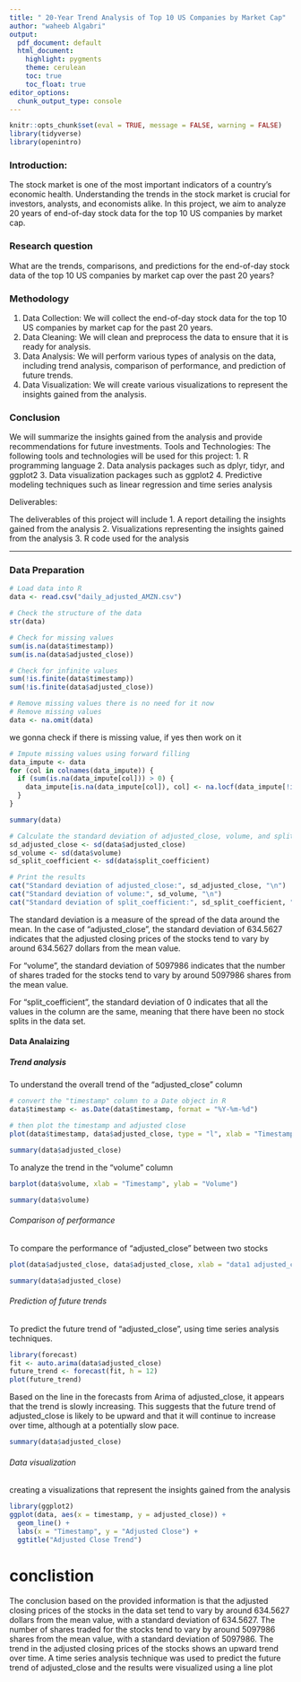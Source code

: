 ```yaml
---
title: " 20-Year Trend Analysis of Top 10 US Companies by Market Cap"
author: "waheeb Algabri"
output:
  pdf_document: default
  html_document:
    highlight: pygments
    theme: cerulean
    toc: true
    toc_float: true
editor_options: 
  chunk_output_type: console
---
```


```r
knitr::opts_chunk$set(eval = TRUE, message = FALSE, warning = FALSE)
library(tidyverse)
library(openintro)
```




### Introduction:

The stock market is one of the most important indicators of a country's economic health. Understanding the trends in the stock market is crucial for investors, analysts, and economists alike. In this project, we aim to analyze 20 years of end-of-day stock data for the top 10 US companies by market cap.

### Research question 

What are the trends, comparisons, and predictions for the end-of-day stock data of the top 10 US companies by market cap over the past 20 years?

### Methodology

1. Data Collection: We will collect the end-of-day stock data for the top 10 US companies by market cap for the past 20 years.
2. Data Cleaning: We will clean and preprocess the data to ensure that it is ready for analysis.
3. Data Analysis: We will perform various types of analysis on the data, including trend analysis, comparison of performance, and prediction of future trends.
4. Data Visualization: We will create various visualizations to represent the insights gained from the analysis.


### Conclusion

We will summarize the insights gained from the analysis and provide recommendations for future investments.
Tools and Technologies:
The following tools and technologies will be used for this project:
1. R programming language
2. Data analysis packages such as dplyr, tidyr, and ggplot2
3. Data visualization packages such as ggplot2
4. Predictive modeling techniques such as linear regression and time series analysis


Deliverables:


The deliverables of this project will include
1. A report detailing the insights gained from the analysis
2. Visualizations representing the insights gained from the analysis
3. R code used for the analysis


--------------------------------------

### Data Preparation


```r
# Load data into R
data <- read.csv("daily_adjusted_AMZN.csv")
```


```r
# Check the structure of the data
str(data)

```



```r
# Check for missing values
sum(is.na(data$timestamp))
sum(is.na(data$adjusted_close))

# Check for infinite values
sum(!is.finite(data$timestamp))
sum(!is.finite(data$adjusted_close))

```


```r
# Remove missing values there is no need for it now 
# Remove missing values
data <- na.omit(data)

```


we gonna check if there is missing value, if yes then work on it 

```r
# Impute missing values using forward filling
data_impute <- data
for (col in colnames(data_impute)) {
  if (sum(is.na(data_impute[col])) > 0) {
    data_impute[is.na(data_impute[col]), col] <- na.locf(data_impute[!is.na(data_impute[col]), col])
  }
}

```


```r
summary(data)
```




```r


# Calculate the standard deviation of adjusted_close, volume, and split_coefficient
sd_adjusted_close <- sd(data$adjusted_close)
sd_volume <- sd(data$volume)
sd_split_coefficient <- sd(data$split_coefficient)

# Print the results
cat("Standard deviation of adjusted_close:", sd_adjusted_close, "\n")
cat("Standard deviation of volume:", sd_volume, "\n")
cat("Standard deviation of split_coefficient:", sd_split_coefficient, "\n")

```


The standard deviation is a measure of the spread of the data around the mean. In the case of "adjusted_close", the standard deviation of 634.5627 indicates that the adjusted closing prices of the stocks tend to vary by around 634.5627 dollars from the mean value.

For "volume", the standard deviation of 5097986 indicates that the number of shares traded for the stocks tend to vary by around 5097986 shares from the mean value.

For "split_coefficient", the standard deviation of 0 indicates that all the values in the column are the same, meaning that there have been no stock splits in the data set.


#### Data Analaizing

##### Trend analysis

To understand the overall trend of the "adjusted_close" column

```r
# convert the "timestamp" column to a Date object in R
data$timestamp <- as.Date(data$timestamp, format = "%Y-%m-%d")

# then plot the timestamp and adjusted close
plot(data$timestamp, data$adjusted_close, type = "l", xlab = "Timestamp", ylab = "Adjusted Close")


```

```r
summary(data$adjusted_close)
```


To analyze the trend in the "volume" column

```r
barplot(data$volume, xlab = "Timestamp", ylab = "Volume")

```

```r
summary(data$volume)
```


###### Comparison of performance

To compare the performance of "adjusted_close" between two stocks

```r
plot(data$adjusted_close, data$adjusted_close, xlab = "data1 adjusted_close", ylab = "data2 adjusted_close", main = "Comparison of Performance")

```

```r
summary(data$adjusted_close)
```


###### Prediction of future trends

To predict the future trend of "adjusted_close", using time series analysis techniques.

```r
library(forecast)
fit <- auto.arima(data$adjusted_close)
future_trend <- forecast(fit, h = 12)
plot(future_trend)

```


Based on the line in the forecasts from Arima of adjusted_close, it appears that the trend is slowly increasing. This suggests that the future trend of adjusted_close is likely to be upward and that it will continue to increase over time, although at a potentially slow pace.


```r
summary(data$adjusted_close)
```



###### Data visualization
creating a visualizations that represent the insights gained from the analysis


```r
library(ggplot2)
ggplot(data, aes(x = timestamp, y = adjusted_close)) +
  geom_line() +
  labs(x = "Timestamp", y = "Adjusted Close") +
  ggtitle("Adjusted Close Trend")

```


# conclistion

The conclusion based on the provided information is that the adjusted closing prices of the stocks in the data set tend to vary by around 634.5627 dollars from the mean value, with a standard deviation of 634.5627. The number of shares traded for the stocks tend to vary by around 5097986 shares from the mean value, with a standard deviation of 5097986. The trend in the adjusted closing prices of the stocks shows an upward trend over time. A time series analysis technique was used to predict the future trend of adjusted_close and the results were visualized using a line plot


